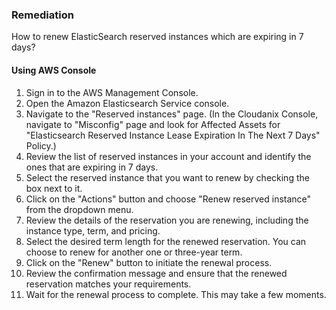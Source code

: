 ### Remediation

How to renew ElasticSearch reserved instances which are expiring in 7 days?

#### Using AWS Console

1. Sign in to the AWS Management Console.
2. Open the Amazon Elasticsearch Service console.
3. Navigate to the "Reserved instances" page.
   (In the Cloudanix Console, navigate to "Misconfig" page and look for Affected Assets for "Elasticsearch Reserved Instance Lease Expiration In The Next 7 Days" Policy.)
4. Review the list of reserved instances in your account and identify the ones that are expiring in 7 days.
5. Select the reserved instance that you want to renew by checking the box next to it.
6. Click on the "Actions" button and choose "Renew reserved instance" from the dropdown menu.
7. Review the details of the reservation you are renewing, including the instance type, term, and pricing.
8. Select the desired term length for the renewed reservation. You can choose to renew for another one or three-year term.
9. Click on the "Renew" button to initiate the renewal process.
10. Review the confirmation message and ensure that the renewed reservation matches your requirements.
11. Wait for the renewal process to complete. This may take a few moments.

